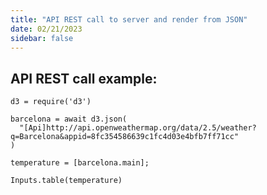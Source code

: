 ```yaml
---
title: "API REST call to server and render from JSON"
date: 02/21/2023
sidebar: false
---
```


API REST call example:
---


```ojs
d3 = require('d3')

barcelona = await d3.json(
  "[Api]http://api.openweathermap.org/data/2.5/weather?q=Barcelona&appid=8fc354586639c1fc4d03e4bfb7ff71cc"
)

temperature = [barcelona.main];

Inputs.table(temperature)
```

